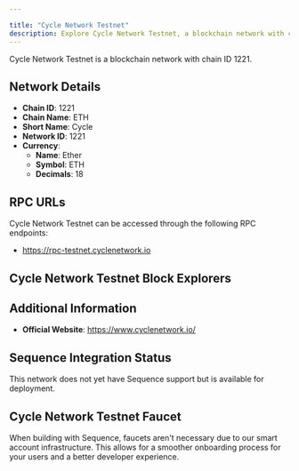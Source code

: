 ```yaml
---

title: "Cycle Network Testnet"
description: Explore Cycle Network Testnet, a blockchain network with chain ID 1221. Learn about its native currency, Ether, and how to interact with the network.
---
```




Cycle Network Testnet is a blockchain network with chain ID 1221.

## Network Details

- **Chain ID**: 1221
- **Chain Name**: ETH
- **Short Name**: Cycle
- **Network ID**: 1221
- **Currency**: 
  - **Name**: Ether
  - **Symbol**: ETH
  - **Decimals**: 18

## RPC URLs

Cycle Network Testnet can be accessed through the following RPC endpoints:

- https://rpc-testnet.cyclenetwork.io

## Cycle Network Testnet Block Explorers



## Additional Information

- **Official Website**: https://www.cyclenetwork.io/

## Sequence Integration Status

This network does not yet have Sequence support but is available for deployment.

## Cycle Network Testnet Faucet

When building with Sequence, faucets aren't necessary due to our smart account infrastructure. This allows for a smoother onboarding process for your users and a better developer experience.
